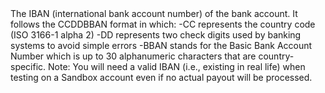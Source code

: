   

  
<ParamField body="IBAN" type="string" required>  
<LengthUpTo34Characters />     
The IBAN (international bank account number) of the bank account.
It follows the CCDDBBAN format in which:  
-CC represents the country code (ISO 3166-1 alpha 2)  
-DD represents two check digits used by banking systems to avoid simple errors  
-BBAN stands for the Basic Bank Account Number which is up to 30 alphanumeric characters that are country-specific.  
Note: You will need a valid IBAN (i.e., existing in real life) when testing on a Sandbox account even if no actual payout will be processed.   

<Expandable title="properties">  

</Expandable> 
</ParamField>